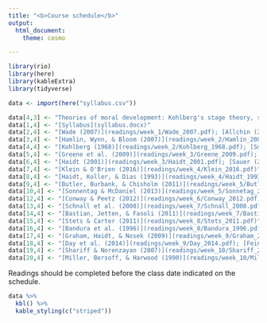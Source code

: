 ```yaml
---
title: "<b>Course schedule</b>"
output:
  html_document:
    theme: cosmo

---
```


```r
library(rio)
library(here)
library(kableExtra)
library(tidyverse)

data <- import(here("syllabus.csv"))

data[4,3] <- "Theories of moral development: Kohlberg's stage theory, social domain theory"
data[1,4] <- "[Syllabus](syllabus.docx)"
data[2,4] <- "[Wade (2007)](readings/week_1/Wade_2007.pdf); [Allchin (2009)](readings/week_1/Allchin_2009.pdf)"
data[3,4] <- "[Hamlin, Wynn, & Bloom (2007)](readings/week_2/Hamlin_2007.pdf); [Bloom (2010)](readings/week_2/Bloom_2010.pdf)"
data[4,4] <- "[Kohlberg (1968)](readings/week_2/Kohlberg_1968.pdf); [Smetana (2013)](readings/week_2/Smetana_2014.pdf)"
data[5,4] <- "[Greene et al. (2009)](readings/week_3/Greene_2009.pdf); [Aktas, Yilmaz, & Bahcekapili (2017)](readings/week_3/Aktas_2017.pdf)"
data[6,4] <- "[Haidt (2001)](readings/week_3/Haidt_2001.pdf); [Sauer (2012)](readings/week_3/Sauer_2012.pdf)"
data[7,4] <- "[Klein & O'Brien (2016)](readings/week_4/Klein_2016.pdf)"
data[8,4] <- "[Haidt, Koller, & Dias (1993)](readings/week_4/Haidt_1993.pdf); [Uhlmann et al. (2015)](readings/week_4/Uhlmann_2015.pdf)"
data[9,4] <- "[Butler, Burbank, & Chisholm (2011)](readings/week_5/Butler_2011.pdf); [Fehr & Gachter (2002)](readings/week_5/Fehr_2002.pdf)"
data[10,4] <- "[Sonnentag & McDaniel (2013)](readings/week_5/Sonnetag_2013.pdf); [Monin & Miller (2001)](readings/week_5/Monin_2001.pdf)"
data[12,4] <- "[Conway & Peetz (2012)](readings/week_6/Conway_2012.pdf); [Valdesolo & DeSteno (2008)](readings/week_6/Valdesolo_2008.pdf)"
data[13,4] <- "[Schnall et al. (2008)](readings/week_7/Schnall_2008.pdf); [Cronin, Reysen, & Branscombe (2012)](readings/week_7/Cronin_2012.pdf)"
data[14,4] <- "[Bastian, Jetten, & Fasoli (2011)](readings/week_7/Bastian_2011.pdf); [Bloom (2013)](readings/week_7/Bloom_2013.pdf)"
data[15,4] <- "[Stets & Carter (2011)](readings/week_8/Stets_2011.pdf)"
data[16,4] <- "[Bandura et al. (1996)](readings/week_8/Bandura_1996.pdf); [Mazar, Amir, & Ariely (2008)](readings/week_8/Mazar_2005.pdf)"
data[17,4] <- "[Graham, Haidt, & Nosek (2009)](readings/week_9/Graham_2009.pdf); [Pizarro (2012)](https://www.ted.com/talks/david_pizarro_the_strange_politics_of_disgust?language=en)"
data[18,4] <- "[Day et al. (2014)](readings/week_9/Day_2014.pdf); [Feinberg & Willer (2015)](readings/week_9/Feinberg_2015.pdf)"
data[19,4] <- "[Shariff & Norenzayan (2007)](readings/week_10/Shariff_2007.pdf); [Graham & Haidt (2010)](readings/week_10/Graham_2010.pdf)"
data[20,4] <- "[Miller, Bersoff, & Harwood (1990)](readings/week_10/Miller_1990.pdf); [Alicke et al. (2008)](readings/week_10/Alicke_2008.pdf)"

```



Readings should be completed before the class date indicated on the schedule. 


```r

data %>% 
  kbl() %>% 
  kable_styling(c("striped"))
```

